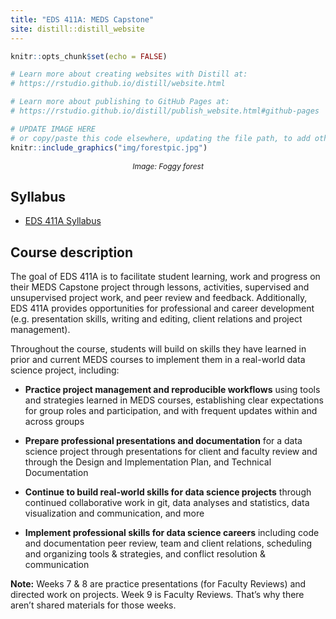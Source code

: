 ```yaml
---
title: "EDS 411A: MEDS Capstone"
site: distill::distill_website
---
```


```r
knitr::opts_chunk$set(echo = FALSE)

# Learn more about creating websites with Distill at:
# https://rstudio.github.io/distill/website.html

# Learn more about publishing to GitHub Pages at:
# https://rstudio.github.io/distill/publish_website.html#github-pages

```

```r

# UPDATE IMAGE HERE 
# or copy/paste this code elsewhere, updating the file path, to add other images to your site!
knitr::include_graphics("img/forestpic.jpg")
```
<center><i><p style="font-size:12px">Image: Foggy forest  </p></i></center>

## Syllabus

- [EDS 411A Syllabus](https://docs.google.com/document/d/1sFxgiRMTE7hEOj1L6GFAmmIPsdhGgslgrPdMpkRc2tY/edit?usp=sharing)



## Course description

The goal of EDS 411A is to facilitate student learning, work and progress on their MEDS Capstone project through lessons, activities, supervised and unsupervised project work, and peer review and feedback. Additionally, EDS 411A provides opportunities for professional and career development (e.g. presentation skills, writing and editing, client relations and project management). 

Throughout the course, students will build on skills they have learned in prior and current MEDS courses to implement them in a real-world data science project, including: 


- **Practice project management and reproducible workflows** using tools and strategies learned in MEDS courses, establishing clear expectations for group roles and participation, and with frequent updates within and across groups

- **Prepare professional presentations and documentation** for a data science project through presentations for client and faculty review and through the Design and Implementation Plan, and Technical Documentation


- **Continue to build real-world skills for data science projects** through continued collaborative work in git, data analyses and statistics, data visualization and communication, and more

- **Implement professional skills for data science careers** including code and documentation peer review, team and client relations, scheduling and organizing tools & strategies, and conflict resolution & communication

**Note:** Weeks 7 & 8 are practice presentations (for Faculty Reviews) and directed work on projects. Week 9 is Faculty Reviews. That's why there aren't shared materials for those weeks.


